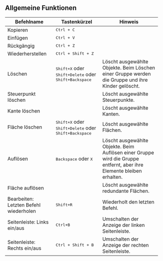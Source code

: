 ## Allgemeine Funktionen

| Befehlname                | Tastenkürzel                                      | Hinweis                                                                           |
| ------------------------- | ------------------------------------------------- | --------------------------------------------------------------------------------- |
| Kopieren                  | <kbd>Ctrl + C</kbd>                               |                                                                                   |
| Einfügen                  | <kbd>Ctrl + V</kbd>                               |                                                                                   |
| Rückgängig                | <kbd>Ctrl + Z</kbd>                               |                                                                                   |
| Wiederherstellen          | <kbd>Ctrl + Shift + Z</kbd>                       |                                                                                   |
| Löschen                   | <kbd>Shift+X</kbd> oder <kbd>Shift+Delete</kbd> oder <kbd>Shift+Backspace</kbd> | Löscht ausgewählte Objekte. Beim Löschen einer Gruppe werden die Gruppe und ihre Kinder gelöscht. |
| Steuerpunkt löschen        |                                                   | Löscht ausgewählte Steuerpunkte.                                                   |
| Kante löschen              |                                                   | Löscht ausgewählte Kanten.                                                        |
| Fläche löschen             | <kbd>Shift+X</kbd> oder <kbd>Shift+Delete</kbd> oder <kbd>Shift+Backspace</kbd> | Löscht ausgewählte Flächen.                                                        |
| Auflösen                   | <kbd>Backspace</kbd> oder <kbd>X</kbd>            | Löscht ausgewählte Objekte. Beim Auflösen einer Gruppe wird die Gruppe entfernt, aber ihre Elemente bleiben erhalten. |
| Fläche auflösen            |                                                   | Löscht ausgewählte redundante Flächen.                                             |
| Bearbeiten: Letzten Befehl wiederholen | <kbd>Shift+R</kbd>                            | Wiederholt den letzten Befehl.                                                     |
| Seitenleiste: Links ein/aus | <kbd>Ctrl+B</kbd>                                 | Umschalten der Anzeige der linken Seitenleiste.                                    |
| Seitenleiste: Rechts ein/aus | <kbd>Ctrl + Shift + B</kbd>                       | Umschalten der Anzeige der rechten Seitenleiste.                                   |

